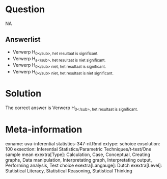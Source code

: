 Question
========

NA

Answerlist
----------
* Verwerp H<sub>0<\/sub>, het resultaat is significant.
* Verwerp H<sub>a<\/sub>, het resultaat is niet significant.
* Verwerp H<sub>0<\/sub> niet, het resultaat is significant.
* Verwerp H<sub>0<\/sub> niet, het resultaat is niet significant.

Solution
========

The correct answer is  Verwerp H<sub>0<\/sub>, het resultaat is significant.

Meta-information
================
exname: uva-inferential statistics-347-nl.Rmd
extype: schoice
exsolution: 100
exsection: Inferential Statistics/Parametric Techniques/t-test/One sample mean
exextra[Type]: Calculation, Case, Conceptual, Creating graphs, Data manipulation, Interpretating graph, Interpretating output, Performing analysis, Test choice
exextra[Langauge]: Dutch
exextra[Level]: Statistical Literacy, Statistical Reasoning, Statistical Thinking
